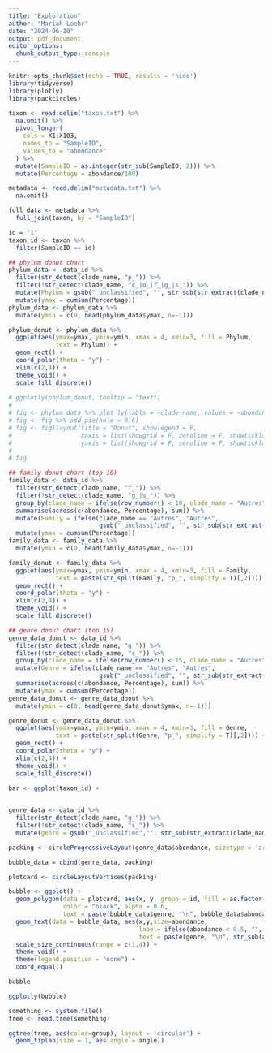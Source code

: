 ```yaml
---
title: "Exploration"
author: "Mariah Loehr"
date: "2024-06-10"
output: pdf_document
editor_options: 
  chunk_output_type: console
---
```


```r
knitr::opts_chunk$set(echo = TRUE, results = 'hide')
library(tidyverse)
library(plotly)
library(packcircles)

taxon <- read.delim("taxon.txt") %>%
  na.omit() %>%
  pivot_longer(
    cols = X1:X103,
    names_to = "SampleID",
    values_to = "abondance"
  ) %>%
  mutate(SampleID = as.integer(str_sub(SampleID, 2))) %>%
  mutate(Percentage = abondance/100)

metadata <- read.delim("metadata.txt") %>%
  na.omit()

full_data <- metadata %>% 
  full_join(taxon, by = "SampleID")
```

```r
id = "1"
taxon_id <- taxon %>%
  filter(SampleID == id)
```

```r
## phylum donut chart
phylum_data <- data_id %>%
  filter(str_detect(clade_name, "p_")) %>%
  filter(!str_detect(clade_name, "c_|o_|f_|g_|s_")) %>%
  mutate(Phylum = gsub("_unclassified", "", str_sub(str_extract(clade_name, "p_*"), 4))) %>%
  mutate(ymax = cumsum(Percentage)) 
phylum_data <- phylum_data %>%
  mutate(ymin = c(0, head(phylum_data$ymax, n=-1)))

phylum_donut <- phylum_data %>%
  ggplot(aes(ymax=ymax, ymin=ymin, xmax = 4, xmin=3, fill = Phylum,
             text = Phylum)) +
  geom_rect() +
  coord_polar(theta = "y") +
  xlim(c(2,4)) +
  theme_void() +
  scale_fill_discrete()
  
# ggplotly(phylum_donut, tooltip = "text")
# 
# fig <- phylum_data %>% plot_ly(labls = ~clade_name, values = ~abondance)
# fig <- fig %>% add_pie(hole = 0.6)
# fig <- fig(layout(title = "Donut", showlegend = F,
#                   xaxis = list(showgrid = F, zeroline = F, showticklabels = F),
#                   yaxis = list(showgrid = F, zeroline = F, showticklabels = F)))
# 
# fig

## family donut chart (top 10)
family_data <- data_id %>%
  filter(str_detect(clade_name, "f_")) %>%
  filter(!str_detect(clade_name, "g_|s_")) %>%
  group_by(clade_name = ifelse(row_number() < 10, clade_name = "Autres")) %>%
  summarise(across(c(abondance, Percentage), sum)) %>%
  mutate(Family = ifelse(clade_name == "Autres", "Autres", 
                         gsub("_unclassified", "", str_sub(str_extract(clade_name, "f_*"), 4)))) %>%
  mutate(ymax = cumsum(Percentage)) 
family_data <- family_data %>%
  mutate(ymin = c(0, head(family_data$ymax, n=-1)))

family_donut <- family_data %>%
  ggplot(aes(ymax=ymax, ymin=ymin, xmax = 4, xmin=3, fill = Family,
             text = paste(str_split(Family, "p_", simplify = T)[,2]))) +
  geom_rect() +
  coord_polar(theta = "y") +
  xlim(c(2,4)) +
  theme_void() +
  scale_fill_discrete()

## genre donut chart (top 15)
genre_data_donut <- data_id %>%
  filter(str_detect(clade_name, "g_")) %>%
  filter(!str_detect(clade_name, "s_")) %>%
  group_by(clade_name = ifelse(row_number() < 15, clade_name = "Autres")) %>%
  mutate(Genre = ifelse(clade_name == "Autres", "Autres", 
                         gsub("_unclassified", "", str_sub(str_extract(clade_name, "g_*"), 4)))) %>%
  summarise(across(c(abondance, Percentage), sum)) %>%
  mutate(ymax = cumsum(Percentage)) 
genre_data_donut <- genre_data_donut %>%
  mutate(ymin = c(0, head(genre_data_donut$ymax, n=-1)))

genre_donut <- genre_data_donut %>%
  ggplot(aes(ymax=ymax, ymin=ymin, xmax = 4, xmin=3, fill = Genre,
             text = paste(str_split(Genre, "p_", simplify = T)[,2]))) +
  geom_rect() +
  coord_polar(theta = "y") +
  xlim(c(2,4)) +
  theme_void() +
  scale_fill_discrete()
```

```r
bar <- ggplot(taxon_id) +
  
```

```r
genre_data <- data_id %>%
  filter(str_detect(clade_name, "g_")) %>%
  filter(!str_detect(clade_name, "s_")) %>%
  mutate(genre = gsub("_unclassified","", str_sub(str_extract(clade_name, "g_*"), 4)))

packing <- circleProgressiveLayout(genre_data$abondance, sizetype = 'area')

bubble_data = cbind(genre_data, packing)

plotcard <- circleLayoutVertices(packing)

bubble <- ggplot() +
  geom_polygon(data = plotcard, aes(x, y, group = id, fill = as.factor(id)), 
               color = "black", alpha = 0.6, 
               text = paste(bubble_data$genre, "\n", bubble_data$abondance)) +
  geom_text(data = bubble_data, aes(x,y,size=abondance, 
                                    label= ifelse(abondance < 0.5, "", paste0(genre)),
                                    text = paste(genre, "\n", str_sub(abondance, 1, 4), "%"))) +
  scale_size_continuous(range = c(1,4)) +
  theme_void() +
  theme(legend.position = "none") +
  coord_equal()

bubble 

ggplotly(bubble)
```

```r
something <- system.file()
tree <- read.tree(something)

ggtree(tree, aes(color=group), layout = 'circular') + 
  geom_tiplab(size = 1, aes(angle = angle))
```

```r

```

```r

```



